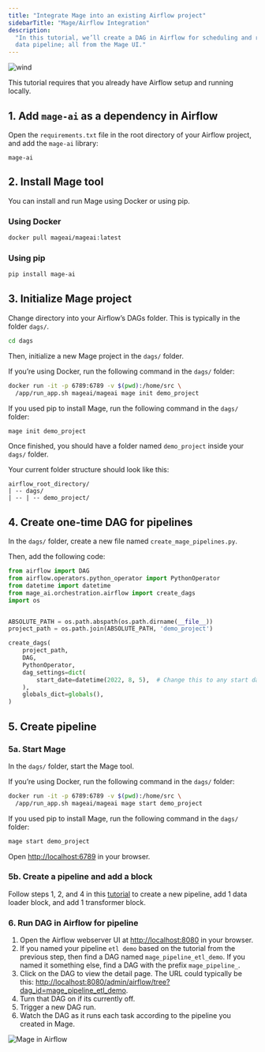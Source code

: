 ```yaml
---
title: "Integrate Mage into an existing Airflow project"
sidebarTitle: "Mage/Airflow Integration"
description:
  "In this tutorial, we’ll create a DAG in Airflow for scheduling and running a
  data pipeline; all from the Mage UI."
---
```


<img
  alt="wind"
  src="https://www.penccil.com/files/U_95_240356858903_wt5.gif"
/>

<Note>
  This tutorial requires that you already have Airflow setup and running
  locally.
</Note>

## 1. Add `mage-ai` as a dependency in Airflow

Open the `requirements.txt` file in the root directory of your Airflow project,
and add the `mage-ai` library:

```
mage-ai
```

## 2. Install Mage tool

You can install and run Mage using Docker or using pip.

### Using Docker

```bash
docker pull mageai/mageai:latest
```

### Using pip

```bash
pip install mage-ai
```

## 3. Initialize Mage project

Change directory into your Airflow’s DAGs folder. This is typically in the
folder `dags/`.

```bash
cd dags
```

Then, initialize a new Mage project in the `dags/` folder.

If you’re using Docker, run the following command in the `dags/` folder:

```bash
docker run -it -p 6789:6789 -v $(pwd):/home/src \
  /app/run_app.sh mageai/mageai mage init demo_project
```

If you used pip to install Mage, run the following command in the `dags/`
folder:

```bash
mage init demo_project
```

Once finished, you should have a folder named `demo_project` inside your `dags/`
folder.

Your current folder structure should look like this:

```
airflow_root_directory/
| -- dags/
| -- | -- demo_project/
```

## 4. Create one-time DAG for pipelines

In the `dags/` folder, create a new file named `create_mage_pipelines.py`.

Then, add the following code:

```python
from airflow import DAG
from airflow.operators.python_operator import PythonOperator
from datetime import datetime
from mage_ai.orchestration.airflow import create_dags
import os


ABSOLUTE_PATH = os.path.abspath(os.path.dirname(__file__))
project_path = os.path.join(ABSOLUTE_PATH, 'demo_project')

create_dags(
    project_path,
    DAG,
    PythonOperator,
    dag_settings=dict(
        start_date=datetime(2022, 8, 5),  # Change this to any start date you want
    ),
    globals_dict=globals(),
)
```

## 5. Create pipeline

### 5a. Start Mage

In the `dags/` folder, start the Mage tool.

If you’re using Docker, run the following command in the `dags/` folder:

```bash
docker run -it -p 6789:6789 -v $(pwd):/home/src \
  /app/run_app.sh mageai/mageai mage start demo_project
```

If you used pip to install Mage, run the following command in the `dags/`
folder:

```bash
mage start demo_project
```

Open [http://localhost:6789](http://localhost:6789) in your browser.

### 5b. Create a pipeline and add a block

Follow steps 1, 2, and 4 in this [tutorial](/guides/load-api-data) to create
a new pipeline, add 1 data loader block, and add 1 transformer block.

### 6. Run DAG in Airflow for pipeline

1. Open the Airflow webserver UI at
   [http://localhost:8080](http://localhost:8080) in your browser.
2. If you named your pipeline `etl demo` based on the tutorial from the previous
   step, then find a DAG named `mage_pipeline_etl_demo`. If you named it
   something else, find a DAG with the prefix `mage_pipeline_`.
3. Click on the DAG to view the detail page. The URL could typically be this:
   [http://localhost:8080/admin/airflow/tree?dag_id=mage_pipeline_etl_demo](http://localhost:8080/admin/airflow/tree?dag_id=mage_pipeline_etl_demo).
4. Turn that DAG on if its currently off.
5. Trigger a new DAG run.
6. Watch the DAG as it runs each task according to the pipeline you created in
   Mage.

<img alt="Mage in Airflow" src="/media/mage-airflow.jpg" />
